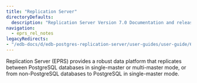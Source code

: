 ```yaml
---
title: "Replication Server"
directoryDefaults:
  description: "Replication Server Version 7.0 Documentation and release notes. Replication between PostgreSQL databases in single-master or multi-master mode to achieve high availability."
navigation: 
  - eprs_rel_notes
legacyRedirects:
- "/edb-docs/d/edb-postgres-replication-server/user-guides/user-guide/6.2/toc.html"
---
```


Replication Server (EPRS) provides a robust data platform that replicates between PostgreSQL databases
in single-master or multi-master mode, or from non-PostgreSQL databases to PostgreSQL in single-master mode.
